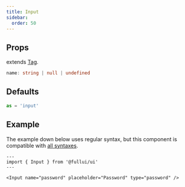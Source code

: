 ```yaml
---
title: Input
sidebar: 
  order: 50
---
```


## Props
extends [Tag](/components/tag).
```ts
name: string | null | undefined
```

## Defaults
```ts
as = 'input'
```

## Example
The example down below uses regular syntax, but this component is compatible with [all syntaxes](/guides/components#syntax).

```astro live
---
import { Input } from '@fullui/ui'
---

<Input name="password" placeholder="Password" type="password" />
```